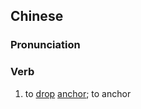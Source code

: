 {{also|下锚}}
==Chinese==
{{zh-forms|s=下锚}}

===Pronunciation===
{{zh-pron
|m=xiàmáo
|cat=v
}}

===Verb===
{{zh-verb}}

# to [[drop]] [[anchor]]; to anchor
